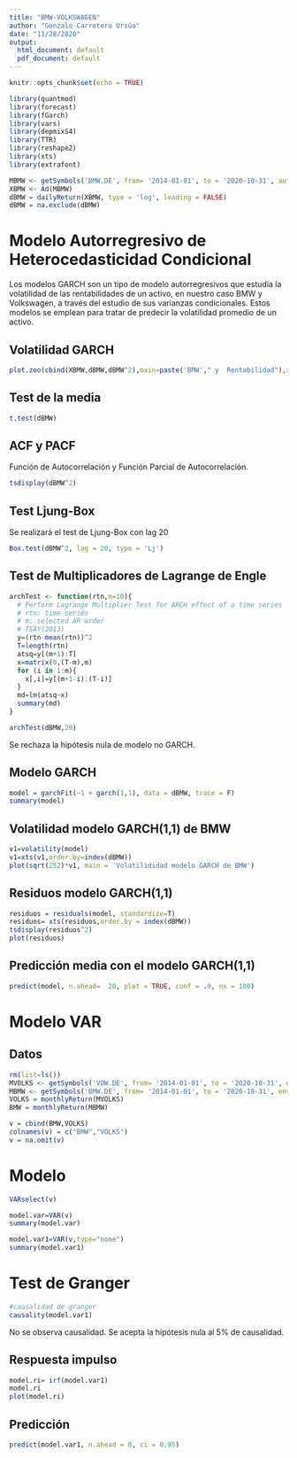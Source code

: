 ```yaml
---
title: "BMW-VOLKSWAGEN"
author: "Gonzalo Carretero Ursúa"
date: "11/28/2020"
output:
  html_document: default
  pdf_document: default
---
```


```r
knitr::opts_chunk$set(echo = TRUE)
```

```r
library(quantmod)
library(forecast)
library(fGarch)
library(vars)
library(depmixS4)
library(TTR)
library(reshape2)
library(xts)
library(extrafont)

```

```r
MBMW <- getSymbols('BMW.DE', from= '2014-01-01', to = '2020-10-31', auto.assign = FALSE)
XBMW <- Ad(MBMW)
dBMW = dailyReturn(XBMW, type = 'log', leading = FALSE)
dBMW = na.exclude(dBMW)
```

# Modelo Autorregresivo de Heterocedasticidad Condicional 

Los modelos GARCH son un tipo de modelo autorregresivos que estudia la volatilidad de las rentabilidades de un activo, en nuestro caso BMW y Volkswagen, a través del estudio de sus varianzas condicionales.
Estos modelos se emplean para tratar de predecir la volatilidad promedio de un activo.


## Volatilidad GARCH

```r
plot.zoo(cbind(XBMW,dBMW,dBMW^2),main=paste('BMW'," y  Rentabilidad"),xlab="años",ylab=c("Precio","rentabilidad","Volatilidad"))
```


## Test de la media 

```r
t.test(dBMW)
```


## ACF y PACF

Función de Autocorrelación y Función Parcial de Autocorrelación.

```r
tsdisplay(dBMW^2)
```

## Test Ljung-Box

Se realizará el test de Ljung-Box con lag 20

```r
Box.test(dBMW^2, lag = 20, type = 'Lj')
```

## Test de Multiplicadores de Lagrange de Engle 

```r
archTest <- function(rtn,m=10){
  # Perform Lagrange Multiplier Test for ARCH effect of a time series
  # rtn: time series
  # m: selected AR order
  # TSAY(2013)
  y=(rtn-mean(rtn))^2
  T=length(rtn)
  atsq=y[(m+1):T]
  x=matrix(0,(T-m),m)
  for (i in 1:m){
    x[,i]=y[(m+1-i):(T-i)]
  }
  md=lm(atsq~x)
  summary(md)
}

archTest(dBMW,20)
```

Se rechaza la hipótesis nula de modelo no GARCH. 

## Modelo GARCH

```r
model = garchFit(~1 + garch(1,1), data = dBMW, trace = F)
summary(model)
```


## Volatilidad modelo GARCH(1,1) de BMW

```r
v1=volatility(model)  
v1=xts(v1,order.by=index(dBMW)) 
plot(sqrt(252)*v1, main = 'Volatilididad modelo GARCH de BMW')
```

## Residuos modelo GARCH(1,1)

```r
residuos = residuals(model, standardize=T) 
residuos= xts(residuos,order.by = index(dBMW)) 
tsdisplay(residuos^2) 
plot(residuos)
```

## Predicción media con el modelo GARCH(1,1) 

```r
predict(model, n.ahead=  20, plot = TRUE, conf = .9, nx = 100)
```


# Modelo VAR

## Datos 

```r
rm(list=ls())
MVOLKS <- getSymbols('VOW.DE', from= '2014-01-01', to = '2020-10-31', env = NULL)
MBMW <- getSymbols('BMW.DE', from= '2014-01-01', to = '2020-10-31', env = NULL)
VOLKS = monthlyReturn(MVOLKS)
BMW = monthlyReturn(MBMW)
```


```r
v = cbind(BMW,VOLKS)
colnames(v) = c("BMW","VOLKS")
v = na.omit(v)
```

# Modelo
```r
VARselect(v)
```
```r
model.var=VAR(v)
summary(model.var)

model.var1=VAR(v,type="none")
summary(model.var1)
```


# Test de Granger 

```r
#causalidad de granger
causality(model.var1)
```

No se observa causalidad. Se acepta la hipótesis nula al 5% de causalidad.


## Respuesta impulso 

```r
model.ri= irf(model.var1)
model.ri
plot(model.ri)
```


## Predicción

```r
predict(model.var1, n.ahead = 8, ci = 0.95) 
```



















